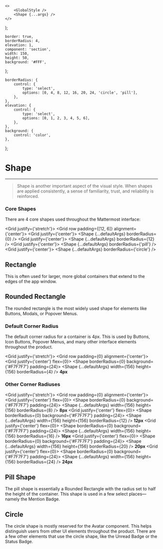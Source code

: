 

    <>
        <GlobalStyle />
        <Shape {...args} />
    </>
);

    border: true,
    borderRadius: 4,
    elevation: 1,
    component: 'section',
    width: 150,
    height: 50,
    background: '#FFF',
};

    borderRadius: {
        control: {
            type: 'select',
            options: [0, 4, 8, 12, 16, 20, 24, 'circle', 'pill'],
        },
    },
    elevation: {
        control: {
            type: 'select',
            options: [0, 1, 2, 3, 4, 5, 6],
        },
    },
    background: {
        control: 'color',
    },
};

<Meta component={Shape} title="Foundations/Shape" />

<GlobalStyle />

# Shape

---

> Shape is another important aspect of the visual style.
> When shapes are applied consistently, a sense of familiarity, trust, and reliability is reinforced.

### Core Shapes

There are 4 core shapes used throughout the Mattermost interface:

<Grid justify={'stretch'}>
    <Grid row padding={[12, 6]} alignment={'center'}>
        <Grid justify={'center'}>
            <Shape {...defaultArgs} borderRadius={0} />
        </Grid>
        <Grid justify={'center'}>
            <Shape {...defaultArgs} borderRadius={12} />
        </Grid>
        <Grid justify={'center'}>
            <Shape {...defaultArgs} borderRadius={'pill'} />
        </Grid>
        <Grid justify={'center'}>
            <Shape {...defaultArgs} borderRadius={'circle'} />
        </Grid>
    </Grid>
</Grid>

<ArgsTable of={Shape} />

## Rectangle

This is often used for larger, more global containers that extend to the edges of the app window.

## Rounded Rectangle

The rounded rectangle is the most widely used shape for elements like Buttons, Modals, or Popover Menus.

### Default Corner Radius

The default corner radius for a container is 4px.
This is used by Buttons, Icon Buttons, Popover Menus, and many other interface elements throughout the product.

<Grid justify={'stretch'}>
    <Grid row padding={0} alignment={'center'}>
        <Grid justify={'center'} flex={0}>
            <Shape borderRadius={0} background={'#F7F7F7'} padding={24}>
                <Shape {...defaultArgs} width={156} height={156} borderRadius={4} />
            </Shape>
            <strong>4px</strong>
        </Grid>
    </Grid>
</Grid>

### Other Corner Radiuses

<Grid justify={'stretch'}>
    <Grid row padding={0} alignment={'center'}>
        <Grid justify={'center'} flex={0}>
            <Shape borderRadius={0} background={'#F7F7F7'} padding={24}>
                <Shape {...defaultArgs} width={156} height={156} borderRadius={8} />
            </Shape>
            <strong>8px</strong>
        </Grid>
        <Grid justify={'center'} flex={0}>
            <Shape borderRadius={0} background={'#F7F7F7'} padding={24}>
                <Shape {...defaultArgs} width={156} height={156} borderRadius={12} />
            </Shape>
            <strong>12px</strong>
        </Grid>
        <Grid justify={'center'} flex={0}>
            <Shape borderRadius={0} background={'#F7F7F7'} padding={24}>
                <Shape {...defaultArgs} width={156} height={156} borderRadius={16} />
            </Shape>
            <strong>16px</strong>
        </Grid>
        <Grid justify={'center'} flex={0}>
            <Shape borderRadius={0} background={'#F7F7F7'} padding={24}>
                <Shape {...defaultArgs} width={156} height={156} borderRadius={20} />
            </Shape>
            <strong>20px</strong>
        </Grid>
        <Grid justify={'center'} flex={0}>
            <Shape borderRadius={0} background={'#F7F7F7'} padding={24}>
                <Shape {...defaultArgs} width={156} height={156} borderRadius={24} />
            </Shape>
            <strong>24px</strong>
        </Grid>
    </Grid>
</Grid>

## Pill Shape

The pill shape is essentially a Rounded Rectangle with the radius set to half the height of the container.
This shape is used in a few select places—namely the Mention Badge.

## Circle

The circle shape is mostly reserved for the Avatar component.
This helps distinguish users from other UI elements throughout the product.
There are a few other elements that use the circle shape, like the Unread Badge or the Status Badge.

<Canvas hidden>
    <Story
        name="Rectangle"
        argTypes={argTypes}
        args={{
            ...defaultArgs,
            borderRadius: 0,
            elevation: 0,
        }}
    >
        {Template.bind({})}
    </Story>
    <Story
        name="Rounded Rectangle"
        argTypes={argTypes}
        args={{
            ...defaultArgs,
            borderRadius: 16,
        }}
    >
        {Template.bind({})}
    </Story>
    <Story
        name="Pill"
        argTypes={argTypes}
        args={{
            ...defaultArgs,
            borderRadius: 'pill',
            elevation: 2,
        }}
    >
        {Template.bind({})}
    </Story>
    <Story
        name="Circle"
        argTypes={argTypes}
        args={{
            ...defaultArgs,
            borderRadius: 'circle',
            elevation: 3,
            component: 'section',
            width: 300,
            height: 100,
        }}
    >
        {Template.bind({})}
    </Story>
</Canvas>
